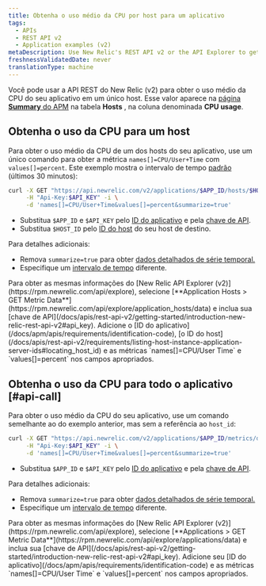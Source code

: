 ```yaml
---
title: Obtenha o uso médio da CPU por host para um aplicativo
tags:
  - APIs
  - REST API v2
  - Application examples (v2)
metaDescription: Use New Relic's REST API v2 or the API Explorer to get average CPU usage per by host.
freshnessValidatedDate: never
translationType: machine
---
```


Você pode usar a API REST do New Relic (v2) para obter o uso médio da CPU do seu aplicativo em um único host. Esse valor aparece na [página <DNT>**Summary**</DNT> do APM](/docs/apm/applications-menu/monitoring/apm-overview-page) na tabela <DNT>**Hosts**</DNT> , na coluna denominada <DNT>**CPU usage**</DNT>.

## Obtenha o uso da CPU para um host

Para obter o uso médio da CPU de um dos hosts do seu aplicativo, use um único comando para obter a métrica `names[]=CPU/User+Time` com `values[]=percent`. Este exemplo mostra o intervalo de tempo [padrão](/docs/apis/rest-api-v2/requirements/specifying-time-range-v2) (últimos 30 minutos):

```bash
curl -X GET "https://api.newrelic.com/v2/applications/$APP_ID/hosts/$HOST_ID/metrics/data.json" \
     -H "Api-Key:$API_KEY" -i \
     -d 'names[]=CPU/User+Time&values[]=percent&summarize=true'
```

* Substitua `$APP_ID` e `$API_KEY` pelo [ID do aplicativo](/docs/apm/apis/requirements/identification-code) e pela [chave de API](/docs/apis/rest-api-v2/getting-started/introduction-new-relic-rest-api-v2#api_key).
* Substitua `$HOST_ID` pelo [ID do host](/docs/apis/rest-api-v2/requirements/listing-host-instance-application-server-ids#locating_host_id) do seu host de destino.

Para detalhes adicionais:

* Remova `summarize=true` para obter [dados detalhados de série temporal.](/docs/apis/rest-api-v2/requirements/calculating-average-metric-values-summarize)
* Especifique um [intervalo de tempo](/docs/apis/rest-api-v2/requirements/specifying-time-range-v2) diferente.

<Callout variant="tip">
  Para obter as mesmas informações do [New Relic API Explorer (v2)](https://rpm.newrelic.com/api/explore), selecione [<DNT>**Application Hosts > GET Metric Data**</DNT>](https://rpm.newrelic.com/api/explore/application_hosts/data) e inclua sua [chave de API](/docs/apis/rest-api-v2/getting-started/introduction-new-relic-rest-api-v2#api_key). Adicione o [ID do aplicativo](/docs/apm/apis/requirements/identification-code), [o ID do host](/docs/apis/rest-api-v2/requirements/listing-host-instance-application-server-ids#locating_host_id) e as métricas `names[]=CPU/User Time` e `values[]=percent` nos campos apropriados.
</Callout>

## Obtenha o uso da CPU para todo o aplicativo [#api-call]

Para obter o uso médio da CPU do seu aplicativo, use um comando semelhante ao do exemplo anterior, mas sem a referência ao `host_id`:

```bash
curl -X GET "https://api.newrelic.com/v2/applications/$APP_ID/metrics/data.json" \
     -H "Api-Key:$API_KEY" -i \
     -d 'names[]=CPU/User+Time&values[]=percent&summarize=true'
```

* Substitua `$APP_ID` e `$API_KEY` pelo [ID do aplicativo](/docs/apm/apis/requirements/identification-code) e pela [chave de API](/docs/apis/rest-api-v2/getting-started/introduction-new-relic-rest-api-v2#api_key).

Para detalhes adicionais:

* Remova `summarize=true` para obter [dados detalhados de série temporal.](/docs/apis/rest-api-v2/requirements/calculating-average-metric-values-summarize)
* Especifique um [intervalo de tempo](/docs/apis/rest-api-v2/requirements/specifying-time-range-v2) diferente.

<Callout variant="tip">
  Para obter as mesmas informações do [New Relic API Explorer (v2)](https://rpm.newrelic.com/api/explore), selecione [<DNT>**Applications > GET Metric Data**</DNT>](https://rpm.newrelic.com/api/explore/applications/data) e inclua sua [chave de API](/docs/apis/rest-api-v2/getting-started/introduction-new-relic-rest-api-v2#api_key). Adicione seu [ID do aplicativo](/docs/apm/apis/requirements/identification-code) e as métricas `names[]=CPU/User Time` e `values[]=percent` nos campos apropriados.
</Callout>
